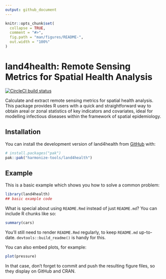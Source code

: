 ```yaml
---
output: github_document
---
```


<!-- README.md is generated from README.Rmd. Please edit that file -->

```r
knitr::opts_chunk$set(
  collapse = TRUE,
  comment = "#>",
  fig.path = "man/figures/README-",
  out.width = "100%"
)
```

# land4health: Remote Sensing Metrics for Spatial Health Analysis <img src="">

<!-- badges: start -->
[![CircleCI build status](https://circleci.com/gh/harmonize-tools/land4health.svg?style=svg)](https://circleci.com/gh/harmonize-tools/land4health)
<!-- badges: end -->

Calculate and extract remote sensing metrics for spatial health analysis. This package provides R users with a quick and straightforward way to obtain areal or zonal statistics of key indicators and covariates, ideal for modelling infectious diseases within the framework of spatial epidemiology.

## Installation

You can install the development version of land4health from [GitHub](https://github.com/) with:

``` r
# install.packages("pak")
pak::pak("harmonize-tools/land4health")
```

## Example

This is a basic example which shows you how to solve a common problem:

```r
library(land4health)
## basic example code
```

What is special about using `README.Rmd` instead of just `README.md`? You can include R chunks like so:

```r
summary(cars)
```

You'll still need to render `README.Rmd` regularly, to keep `README.md` up-to-date. `devtools::build_readme()` is handy for this.

You can also embed plots, for example:

```r
plot(pressure)
```

In that case, don't forget to commit and push the resulting figure files, so they display on GitHub and CRAN.
